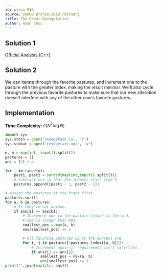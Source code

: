 ```yaml
---
id: usaco-916
source: USACO Bronze 2019 February
title: The Great Revegetation
author: Ryan Chou
---
```

## Solution 1
[Official Analysis (C++)](http://www.usaco.org/current/data/sol_revegetate_bronze_feb19.html)

## Solution 2
We can iterate through the favorite pastures, and increment one to the pasture with the greater index, making the result minimal.
We'll also cycle through the previous favorite pastures to make sure that our new alteration doesn't interfere with any of the other cow's favorite pastures.

## Implementation
**Time Complexity:** $\mathcal{O}(N^2\log{}N)$

<LanguageSection>
<PySection>

```py
import sys
sys.stdin = open('revegetate.in', 'r')
sys.stdout = open('revegetate.out', 'w')

n, m = map(int, input().split())
pastures = []
ans = [1] * n

for _ in range(m):
	past1, past2 = sorted(map(int,input().split()))
	# subtract one so that the indexes start from 0
	pastures.append([past1 - 1, past2 - 1])

# assign the pastures at the front first.
pastures.sort()
for a, b in pastures:
	# If they're not unique.
	if ans[a] == ans[b]:
		# Increment one to the pasture closer to the end.
		# 100 is larger than 001.
		smallest_pos = max(a, b)
		ans[smallest_pos] += 1

		# All favorite pastures up to the current one.
		for i, j in pastures[:pastures.index([a, b])]:
			# Increment again if requirement isn't satisfied.
			if ans[i] == ans[j]:
				smallest_pos = max(a, b)
				ans[smallest_pos] += 1
print(''.join(map(str, ans)))
```

</PySection>

</LanguageSection>
